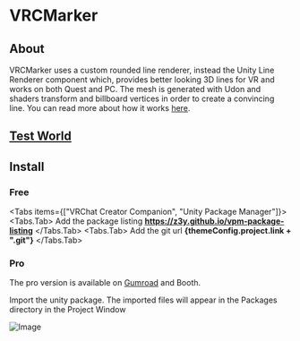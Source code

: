
# VRCMarker

## About

VRCMarker uses a custom rounded line renderer, instead the Unity Line Renderer component which, provides better looking 3D lines for VR and works on both Quest and PC. The mesh is generated with Udon and shaders transform and billboard vertices in order to create a convincing line. You can read more about how it works [here](/how.mdx).

## [Test World](https://vrchat.com/home/world/wrld_bd718520-e6ab-434b-a070-ee35b42f0d5f)

## Install

### Free

<Tabs items={["VRChat Creator Companion", "Unity Package Manager"]}>
  <Tabs.Tab>
    Add the package listing <b>https://z3y.github.io/vpm-package-listing</b>
  </Tabs.Tab>
  <Tabs.Tab>
    Add the git url <b>{themeConfig.project.link + ".git"}</b>
  </Tabs.Tab>
</Tabs>

### Pro

The pro version is available on [Gumroad](https://z3y.gumroad.com/l/vrcm) and Booth.

Import the unity package. The imported files will appear in the Packages directory in the Project Window

![Image](/import-package.avif)

